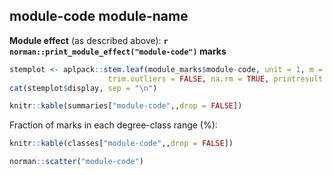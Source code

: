 ## module-code module-name

**Module effect** (as described above): 
**`r norman::print_module_effect("module-code")` marks**

\bigskip

```r
stemplot <- aplpack::stem.leaf(module_marks$module-code, unit = 1, m = 1, Min = 0, Max = 100,
                      trim.outliers = FALSE, na.rm = TRUE, printresult = FALSE)
cat(stemplot$display, sep = "\n")
```

\bigskip\bigskip

```r
knitr::kable(summaries["module-code",,drop = FALSE])
```

\smallskip
Fraction of marks in each degree-class range (%):

```r
knitr::kable(classes["module-code",,drop = FALSE])
```

\bigskip

```r
norman::scatter("module-code")
```

